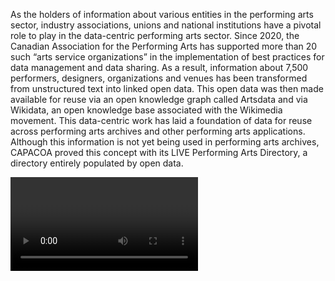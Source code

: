 As the holders of information about various entities in the performing arts sector, industry associations, unions and national institutions have a pivotal role to play in the data-centric performing arts sector. Since 2020, the Canadian Association for the Performing Arts has supported more than 20 such “arts service organizations” in the implementation of best practices for data management and data sharing. As a result, information about 7,500 performers, designers, organizations and venues has been transformed from unstructured text into linked open data. This open data was then made available for reuse via an open knowledge graph called Artsdata and via Wikidata, an open knowledge base associated with the Wikimedia movement. This data-centric work has laid a foundation of data for reuse across performing arts archives and other performing arts applications. Although this information is not yet being used in performing arts archives, CAPACOA proved this concept with its LIVE Performing Arts Directory, a directory entirely populated by open data.

<Video provider="youtube" id="IAT78w_2tD0" />

<Speakers>
  <Speaker speaker="julien-frédéric" />

  <Speaker speaker="macintosh-bridget" />
</Speakers>
